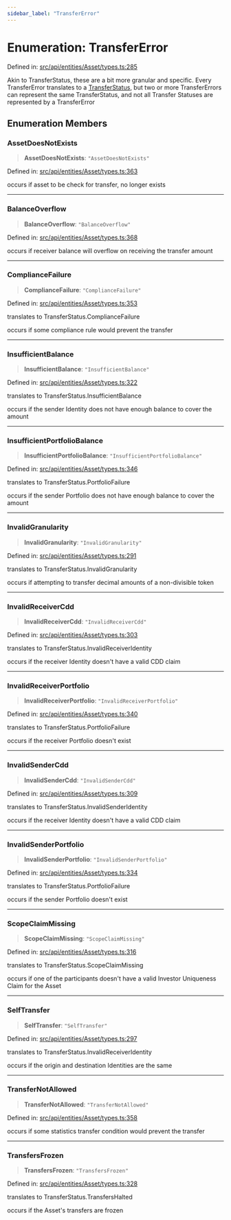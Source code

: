 ```yaml
---
sidebar_label: "TransferError"
---
```


# Enumeration: TransferError

Defined in: [src/api/entities/Asset/types.ts:285](https://github.com/PolymeshAssociation/polymesh-sdk/blob/bee6a2fe7a8ce5db42a6982e793782182cde2153/src/api/entities/Asset/types.ts#L285)

Akin to TransferStatus, these are a bit more granular and specific. Every TransferError translates to
  a [TransferStatus](TransferStatus.mdx), but two or more TransferErrors can represent the same TransferStatus, and
  not all Transfer Statuses are represented by a TransferError

## Enumeration Members

### AssetDoesNotExists

> **AssetDoesNotExists**: `"AssetDoesNotExists"`

Defined in: [src/api/entities/Asset/types.ts:363](https://github.com/PolymeshAssociation/polymesh-sdk/blob/bee6a2fe7a8ce5db42a6982e793782182cde2153/src/api/entities/Asset/types.ts#L363)

occurs if asset to be check for transfer, no longer exists

***

### BalanceOverflow

> **BalanceOverflow**: `"BalanceOverflow"`

Defined in: [src/api/entities/Asset/types.ts:368](https://github.com/PolymeshAssociation/polymesh-sdk/blob/bee6a2fe7a8ce5db42a6982e793782182cde2153/src/api/entities/Asset/types.ts#L368)

occurs if receiver balance will overflow on receiving the transfer amount

***

### ComplianceFailure

> **ComplianceFailure**: `"ComplianceFailure"`

Defined in: [src/api/entities/Asset/types.ts:353](https://github.com/PolymeshAssociation/polymesh-sdk/blob/bee6a2fe7a8ce5db42a6982e793782182cde2153/src/api/entities/Asset/types.ts#L353)

translates to TransferStatus.ComplianceFailure

occurs if some compliance rule would prevent the transfer

***

### InsufficientBalance

> **InsufficientBalance**: `"InsufficientBalance"`

Defined in: [src/api/entities/Asset/types.ts:322](https://github.com/PolymeshAssociation/polymesh-sdk/blob/bee6a2fe7a8ce5db42a6982e793782182cde2153/src/api/entities/Asset/types.ts#L322)

translates to TransferStatus.InsufficientBalance

occurs if the sender Identity does not have enough balance to cover the amount

***

### InsufficientPortfolioBalance

> **InsufficientPortfolioBalance**: `"InsufficientPortfolioBalance"`

Defined in: [src/api/entities/Asset/types.ts:346](https://github.com/PolymeshAssociation/polymesh-sdk/blob/bee6a2fe7a8ce5db42a6982e793782182cde2153/src/api/entities/Asset/types.ts#L346)

translates to TransferStatus.PortfolioFailure

occurs if the sender Portfolio does not have enough balance to cover the amount

***

### InvalidGranularity

> **InvalidGranularity**: `"InvalidGranularity"`

Defined in: [src/api/entities/Asset/types.ts:291](https://github.com/PolymeshAssociation/polymesh-sdk/blob/bee6a2fe7a8ce5db42a6982e793782182cde2153/src/api/entities/Asset/types.ts#L291)

translates to TransferStatus.InvalidGranularity

occurs if attempting to transfer decimal amounts of a non-divisible token

***

### InvalidReceiverCdd

> **InvalidReceiverCdd**: `"InvalidReceiverCdd"`

Defined in: [src/api/entities/Asset/types.ts:303](https://github.com/PolymeshAssociation/polymesh-sdk/blob/bee6a2fe7a8ce5db42a6982e793782182cde2153/src/api/entities/Asset/types.ts#L303)

translates to TransferStatus.InvalidReceiverIdentity

occurs if the receiver Identity doesn't have a valid CDD claim

***

### InvalidReceiverPortfolio

> **InvalidReceiverPortfolio**: `"InvalidReceiverPortfolio"`

Defined in: [src/api/entities/Asset/types.ts:340](https://github.com/PolymeshAssociation/polymesh-sdk/blob/bee6a2fe7a8ce5db42a6982e793782182cde2153/src/api/entities/Asset/types.ts#L340)

translates to TransferStatus.PortfolioFailure

occurs if the receiver Portfolio doesn't exist

***

### InvalidSenderCdd

> **InvalidSenderCdd**: `"InvalidSenderCdd"`

Defined in: [src/api/entities/Asset/types.ts:309](https://github.com/PolymeshAssociation/polymesh-sdk/blob/bee6a2fe7a8ce5db42a6982e793782182cde2153/src/api/entities/Asset/types.ts#L309)

translates to TransferStatus.InvalidSenderIdentity

occurs if the receiver Identity doesn't have a valid CDD claim

***

### InvalidSenderPortfolio

> **InvalidSenderPortfolio**: `"InvalidSenderPortfolio"`

Defined in: [src/api/entities/Asset/types.ts:334](https://github.com/PolymeshAssociation/polymesh-sdk/blob/bee6a2fe7a8ce5db42a6982e793782182cde2153/src/api/entities/Asset/types.ts#L334)

translates to TransferStatus.PortfolioFailure

occurs if the sender Portfolio doesn't exist

***

### ScopeClaimMissing

> **ScopeClaimMissing**: `"ScopeClaimMissing"`

Defined in: [src/api/entities/Asset/types.ts:316](https://github.com/PolymeshAssociation/polymesh-sdk/blob/bee6a2fe7a8ce5db42a6982e793782182cde2153/src/api/entities/Asset/types.ts#L316)

translates to TransferStatus.ScopeClaimMissing

occurs if one of the participants doesn't have a valid Investor Uniqueness Claim for
  the Asset

***

### SelfTransfer

> **SelfTransfer**: `"SelfTransfer"`

Defined in: [src/api/entities/Asset/types.ts:297](https://github.com/PolymeshAssociation/polymesh-sdk/blob/bee6a2fe7a8ce5db42a6982e793782182cde2153/src/api/entities/Asset/types.ts#L297)

translates to TransferStatus.InvalidReceiverIdentity

occurs if the origin and destination Identities are the same

***

### TransferNotAllowed

> **TransferNotAllowed**: `"TransferNotAllowed"`

Defined in: [src/api/entities/Asset/types.ts:358](https://github.com/PolymeshAssociation/polymesh-sdk/blob/bee6a2fe7a8ce5db42a6982e793782182cde2153/src/api/entities/Asset/types.ts#L358)

occurs if some statistics transfer condition would prevent the transfer

***

### TransfersFrozen

> **TransfersFrozen**: `"TransfersFrozen"`

Defined in: [src/api/entities/Asset/types.ts:328](https://github.com/PolymeshAssociation/polymesh-sdk/blob/bee6a2fe7a8ce5db42a6982e793782182cde2153/src/api/entities/Asset/types.ts#L328)

translates to TransferStatus.TransfersHalted

occurs if the Asset's transfers are frozen
